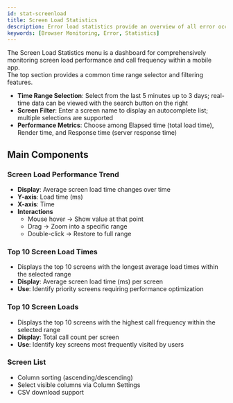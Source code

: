 ```yaml
---
id: stat-screenload
title: Screen Load Statistics
description: Error load statistics provide an overview of all error occurrences.
keywords: [Browser Monitoring, Error, Statistics]
---
```


The Screen Load Statistics menu is a dashboard for comprehensively monitoring screen load performance and call frequency within a mobile app.  
The top section provides a common time range selector and filtering features.

- **Time Range Selection**: Select from the last 5 minutes up to 3 days; real-time data can be viewed with the search button on the right  
- **Screen Filter**: Enter a screen name to display an autocomplete list; multiple selections are supported  
- **Performance Metrics**: Choose among Elapsed time (total load time), Render time, and Response time (server response time)  

## Main Components

### Screen Load Performance Trend

- **Display**: Average screen load time changes over time  
- **Y-axis**: Load time (ms)  
- **X-axis**: Time  
- **Interactions**  
  - Mouse hover → Show value at that point  
  - Drag → Zoom into a specific range  
  - Double-click → Restore to full range  

### Top 10 Screen Load Times

- Displays the top 10 screens with the longest average load times within the selected range  
- **Display**: Average screen load time (ms) per screen  
- **Use**: Identify priority screens requiring performance optimization  

### Top 10 Screen Loads

- Displays the top 10 screens with the highest call frequency within the selected range  
- **Display**: Total call count per screen  
- **Use**: Identify key screens most frequently visited by users  

### Screen List

- Column sorting (ascending/descending)  
- Select visible columns via Column Settings  
- CSV download support  